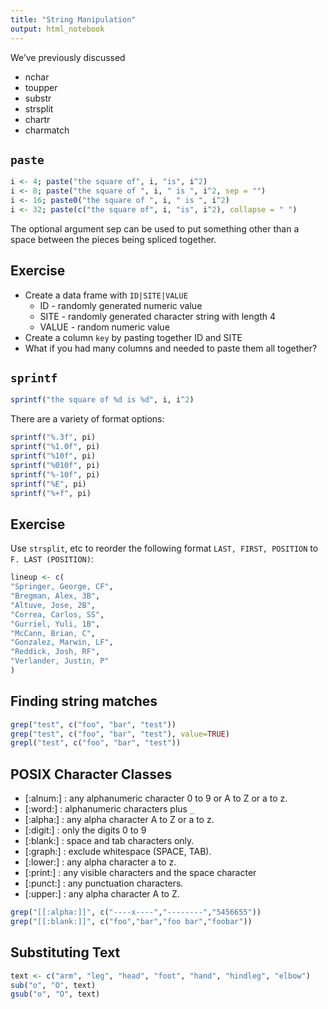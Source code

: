 ```yaml
---
title: "String Manipulation"
output: html_notebook
---
```


We've previously discussed

* nchar
* toupper
* substr
* strsplit
* chartr
* charmatch

## `paste`

```r
i <- 4; paste("the square of", i, "is", i^2)
i <- 8; paste("the square of ", i, " is ", i^2, sep = "")
i <- 16; paste0("the square of ", i, " is ", i^2)
i <- 32; paste(c("the square of", i, "is", i^2), collapse = " ")
```

The optional argument sep can be used to put something other than a space between the pieces being spliced together.

## Exercise

* Create a data frame with `ID|SITE|VALUE`
  * ID - randomly generated numeric value
  * SITE - randomly generated character string with length 4
  * VALUE - random numeric value
* Create a column `key` by pasting together ID and SITE
* What if you had many columns and needed to paste them all together?

## `sprintf`

```r
sprintf("the square of %d is %d", i, i^2)
```

There are a variety of format options:

```r
sprintf("%.3f", pi)
sprintf("%1.0f", pi)
sprintf("%10f", pi)
sprintf("%010f", pi)
sprintf("%-10f", pi)
sprintf("%E", pi)
sprintf("%+f", pi)
```

## Exercise

Use `strsplit`, etc to reorder the following format `LAST, FIRST, POSITION` to `F. LAST (POSITION)`:

```r
lineup <- c(
"Springer, George, CF",
"Bregman, Alex, 3B",
"Altuve, Jose, 2B",
"Correa, Carlos, SS",
"Gurriel, Yuli, 1B",
"McCann, Brian, C",
"Gonzalez, Marwin, LF",
"Reddick, Josh, RF",
"Verlander, Justin, P"
)
```

## Finding string matches

```r
grep("test", c("foo", "bar", "test"))
grep("test", c("foo", "bar", "test"), value=TRUE)
grepl("test", c("foo", "bar", "test"))
```

## POSIX Character Classes

* [:alnum:] : any alphanumeric character 0 to 9 or A to Z or a to z.
* [:word:] : alphanumeric characters plus `_`
* [:alpha:] : any alpha character A to Z or a to z.
* [:digit:] : only the digits 0 to 9
* [:blank:] : space and tab characters only.
* [:graph:] : exclude whitespace (SPACE, TAB).
* [:lower:] : any alpha character a to z.
* [:print:] : any visible characters and the space character
* [:punct:] : any punctuation characters.
* [:upper:] : any alpha character A to Z.

```r
grep("[[:alpha:]]", c("----x----","--------","5456655"))
grep("[[:blank:]]", c("foo","bar","foo bar","foobar"))
```

## Substituting Text

```r
text <- c("arm", "leg", "head", "foot", "hand", "hindleg", "elbow")
sub("o", "O", text)
gsub("o", "O", text)
```
